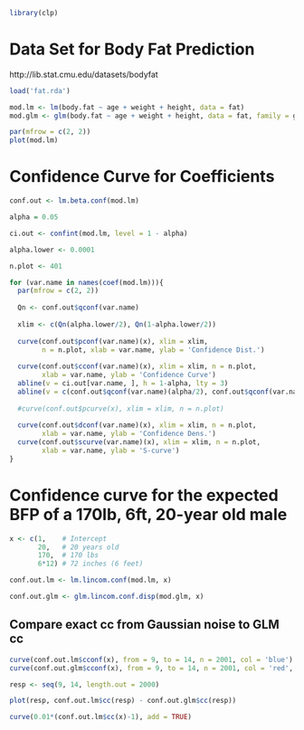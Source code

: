 ```r
library(clp)
```


# Data Set for Body Fat Prediction

http://lib.stat.cmu.edu/datasets/bodyfat

```r
load('fat.rda')

mod.lm <- lm(body.fat ~ age + weight + height, data = fat)
mod.glm <- glm(body.fat ~ age + weight + height, data = fat, family = gaussian)

par(mfrow = c(2, 2))
plot(mod.lm)

```

# Confidence Curve for Coefficients

```r
conf.out <- lm.beta.conf(mod.lm)

alpha = 0.05

ci.out <- confint(mod.lm, level = 1 - alpha)

alpha.lower <- 0.0001

n.plot <- 401

for (var.name in names(coef(mod.lm))){
  par(mfrow = c(2, 2))
  
  Qn <- conf.out$qconf(var.name)
  
  xlim <- c(Qn(alpha.lower/2), Qn(1-alpha.lower/2))
  
  curve(conf.out$pconf(var.name)(x), xlim = xlim,
        n = n.plot, xlab = var.name, ylab = 'Confidence Dist.')
  
  curve(conf.out$cconf(var.name)(x), xlim = xlim, n = n.plot, 
        xlab = var.name, ylab = 'Confidence Curve')
  abline(v = ci.out[var.name, ], h = 1-alpha, lty = 3)
  abline(v = c(conf.out$qconf(var.name)(alpha/2), conf.out$qconf(var.name)(1-alpha/2)), lty = 4, col = 'red')
  
  #curve(conf.out$pcurve(x), xlim = xlim, n = n.plot)
  
  curve(conf.out$dconf(var.name)(x), xlim = xlim, n = n.plot, 
        xlab = var.name, ylab = 'Confidence Dens.')
  curve(conf.out$scurve(var.name)(x), xlim = xlim, n = n.plot, 
        xlab = var.name, ylab = 'S-curve')
}
```


# Confidence curve for the expected BFP of a 170lb, 6ft, 20-year old male

```r
x <- c(1,    # Intercept
       20,   # 20 years old
       170,  # 170 lbs
       6*12) # 72 inches (6 feet)

conf.out.lm <- lm.lincom.conf(mod.lm, x)

conf.out.glm <- glm.lincom.conf.disp(mod.glm, x)
```

## Compare exact cc from Gaussian noise to GLM cc

```r
curve(conf.out.lm$cconf(x), from = 9, to = 14, n = 2001, col = 'blue')
curve(conf.out.glm$cconf(x), from = 9, to = 14, n = 2001, col = 'red', lty = 3, add = TRUE)
```

```r
resp <- seq(9, 14, length.out = 2000)

plot(resp, conf.out.lm$cc(resp) - conf.out.glm$cc(resp))

curve(0.01*(conf.out.lm$cc(x)-1), add = TRUE)
```

